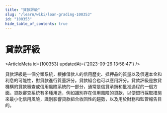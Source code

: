 ```yaml
---
title: "貸款評級"
slug: "/learn/wiki/loan-grading-100353"
id: "100353"
hide_table_of_contents: true
---
```



# 貸款評級

<ArticleMeta id={100353} updatedAt={'2023-09-26 13:58:47'} />
<div className='border-solid border-b border-t-0 my-4 border-[var(--ifm-color-gray-300)]' />

貸款評級是一個分類系統，根據借款人的信用歷史、抵押品的質量以及償還本金和利息的可能性，對貸款進行質量評分。貸款組合也可以應用評分。貸款評級是放貸機構的貸款審查或信用風險系統的一部分，通常是信貸承銷和批准過程的一個方面。貸款審查系統有多種用途，例如識別存在信用風險的貸款，以便銀行採取措施來最小化信用風險，識別影響貸款組合收回性的趨勢，以及用於財務和監管報告目的。
